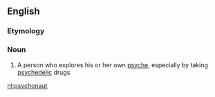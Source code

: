 ==English==
{{wikipedia}}
===Etymology===
{{confix|psycho|naut|lang=en}}

===Noun===
{{en-noun}}

# A person who explores his or her own [[psyche]], especially by taking [[psychedelic]] drugs

[[nl:psychonaut]]